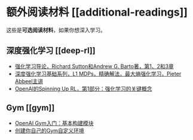 # 额外阅读材料 [[additional-readings]]

这些是**可选阅读材料**，如果你想深入学习。

## 深度强化学习 [[deep-rl]]

- [强化学习导论，Richard Sutton和Andrew G. Barto著，第1、2和3章](http://incompleteideas.net/book/RLbook2020.pdf)
- [深度强化学习基础系列，L1 MDPs，精确解法，最大熵强化学习，Pieter Abbeel主讲](https://youtu.be/2GwBez0D20A)
- [OpenAI的Spinning Up RL，第1部分：强化学习的关键概念](https://spinningup.openai.com/en/latest/spinningup/rl_intro.html)

## Gym [[gym]]

- [OpenAI Gym入门：基本构建模块](https://blog.paperspace.com/getting-started-with-openai-gym/)
- [创建你自己的Gym自定义环境](https://www.gymlibrary.dev/content/environment_creation/)
